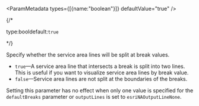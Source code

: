 
<ParamMetadata types={[{name:"boolean"}]} defaultValue="true" />

{/* <p class="space-x-2"><span class="font-sm text-color-3">type:bool</span><span class="font-bold text-[#6d29cc]">default:`true`</span></p> */}

Specify whether the service area lines will be split at break values. 

-   `true`—A service area line that intersects a break is split into two lines. This is useful if you want to visualize service area lines by break value. 
-   `false`—Service area lines are not split at the boundaries of the breaks.

Setting this parameter has no effect when only one value is specified for the `defaultBreaks` parameter or `outputLines` is set to `esriNAOutputLineNone`. 